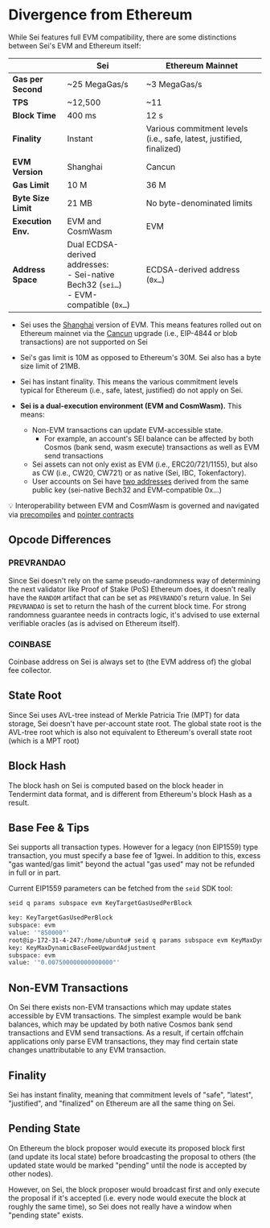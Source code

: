 
# Divergence from Ethereum

While Sei features full EVM compatibility, there are some distinctions between
Sei's EVM and Ethereum itself:

|                       | Sei                                                                                   | Ethereum Mainnet                                                     |
|-----------------------|---------------------------------------------------------------------------------------|----------------------------------------------------------------------|
| **Gas per Second**    | ~25 MegaGas/s                                                                         | ~3 MegaGas/s                                                         |
| **TPS**               | ~12,500                                                                               | ~11                                                                  |
| **Block Time**        | 400 ms                                                                                | 12 s                                                                 |
| **Finality**          | Instant                                                                               | Various commitment levels (i.e., safe, latest, justified, finalized) |
| **EVM Version**       | Shanghai                                                                              | Cancun                                                               |
| **Gas Limit**         | 10 M                                                                                  | 36 M                                                                 |
| **Byte Size Limit**   | 21 MB                                                                                 | No byte-denominated limits                                           |
| **Execution Env.**    | EVM and CosmWasm                                                                      | EVM                                                                  |
| **Address Space**     | Dual ECDSA-derived addresses:<br>- Sei-native Bech32 (`sei…`)<br>- EVM-compatible (`0x…`) | ECDSA-derived address (`0x…`)                                    |


- Sei uses the [Shanghai](https://github.com/ethereum/execution-specs/blob/master/network-upgrades/mainnet-upgrades/shanghai.md) version of EVM. This means features rolled out on Ethereum mainnet via the [Cancun](https://github.com/ethereum/execution-specs/blob/master/network-upgrades/mainnet-upgrades/cancun.md) upgrade (i.e., EIP-4844 or blob transactions) are not supported on Sei
- Sei's gas limit is 10M as opposed to Ethereum's 30M. Sei also has a byte size limit of 21MB.
- Sei has instant finality. This means the various commitment levels typical for Ethereum (i.e., safe, latest, justified) do not apply on Sei.

- **Sei is a dual-execution environment (EVM and CosmWasm).** This means:
  - Non-EVM transactions can update EVM-accessible state.
    - For example, an account's SEI balance can be affected by both Cosmos (bank send, wasm execute) transactions as well as EVM send transactions
  - Sei assets can not only exist as EVM (i.e., ERC20/721/1155), but also as CW (i.e., CW20, CW721) or as native (Sei, IBC, Tokenfactory).
  - User accounts on Sei have [two addresses](https://www.docs.sei.io/learn/account-structure) derived from the same public key (sei-native Bech32 and EVM-compatible 0x…)

<Callout type="info">💡 Interoperability between EVM and CosmWasm is governed and navigated via [precompiles](./precompiles/example-usage) and [pointer contracts](./pointers/standard)</Callout>

## Opcode Differences

### PREVRANDAO

Since Sei doesn't rely on the same pseudo-randomness way of determining the next
validator like Proof of Stake (PoS) Ethereum does, it doesn't really have the
`RANDOM` artifact that can be set as `PREVRANDO`'s return value. In Sei
`PREVRANDAO` is set to return the hash of the current block time. For strong
randomness guarantee needs in contracts logic, it's advised to use external
verifiable oracles (as is advised on Ethereum itself).

### COINBASE

Coinbase address on Sei is always set to (the EVM address of) the global fee
collector.

## State Root

Since Sei uses AVL-tree instead of Merkle Patricia Trie (MPT) for data storage,
Sei doesn't have per-account state root. The global state root is the AVL-tree
root which is also not equivalent to Ethereum's overall state root (which is a
MPT root)

## Block Hash

The block hash on Sei is computed based on the block header in Tendermint data
format, and is different from Ethereum's block Hash as a result.

## Base Fee & Tips

Sei supports all transaction types. However for a legacy (non EIP1559) type
transaction, you must specify a base fee of 1gwei. In addition to this, excess
"gas wanted/gas limit" beyond the actual "gas used" may not be refunded in full
or in part.

Current EIP1559 parameters can be fetched from the `seid` SDK tool:

```sh copy
seid q params subspace evm KeyTargetGasUsedPerBlock

key: KeyTargetGasUsedPerBlock
subspace: evm
value: '"850000"'
root@ip-172-31-4-247:/home/ubuntu# seid q params subspace evm KeyMaxDynamicBaseFeeUpwardAdjustment
key: KeyMaxDynamicBaseFeeUpwardAdjustment
subspace: evm
value: '"0.007500000000000000"'
```

## Non-EVM Transactions

On Sei there exists non-EVM transactions which may update states accessible by
EVM transactions. The simplest example would be bank balances, which may be
updated by both native Cosmos bank send transactions and EVM send transactions.
As a result, if certain offchain applications only parse EVM transactions, they
may find certain state changes unattributable to any EVM transaction.

## Finality

Sei has instant finality, meaning that commitment levels of "safe", "latest",
"justified", and "finalized" on Ethereum are all the same thing on Sei.

## Pending State

On Ethereum the block proposer would execute its proposed block first (and
update its local state) before broadcasting the proposal to others (the updated
state would be marked "pending" until the node is accepted by other nodes).

However, on Sei, the block proposer would broadcast first and only execute the
proposal if it's accepted (i.e. every node would execute the block at roughly
the same time), so Sei does not really have a window when "pending state"
exists.
